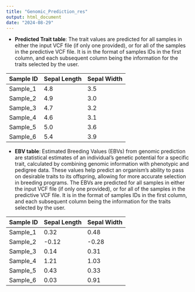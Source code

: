 ```yaml
---
title: "Genomic_Prediction_res"
output: html_document
date: "2024-08-29"
---
```


* **Predicted Trait table**: The trait values are predicted for all samples in either the input VCF file (if only one provided), or for all of the samples in the predictive VCF file. It is in the format of samples IDs in the first column, and each subsequent column being the information for the traits selected by the user. 

| Sample ID  | Sepal Length | Sepal Width |
|------------|--------------|-------------|
| Sample_1   | 4.8          | 3.5         |
| Sample_2   | 4.9          | 3.0         |
| Sample_3   | 4.7          | 3.2         |
| Sample_4   | 4.6          | 3.1         |
| Sample_5   | 5.0          | 3.6         |
| Sample_6   | 5.4          | 3.9         |

 
* **EBV table**: Estimated Breeding Values (EBVs) from genomic prediction are statistical estimates of an individual's genetic potential for a specific trait, calculated by combining genomic information with phenotypic and pedigree data. These values help predict an organism's ability to pass on desirable traits to its offspring, allowing for more accurate selection in breeding programs. The EBVs are predicted for all samples in either the input VCF file (if only one provided), or for all of the samples in the predictive VCF file. It is in the format of samples IDs in the first column, and each subsequent column being the information for the traits selected by the user. 

| Sample ID  | Sepal Length | Sepal Width |
|------------|--------------|-------------|
| Sample_1   | 0.32         | 0.48        |
| Sample_2   | -0.12        | -0.28       |
| Sample_3   | 0.14         | 0.31        |
| Sample_4   | 1.21         | 1.03        |
| Sample_5   | 0.43         | 0.33        |
| Sample_6   | 0.03         | 0.91        |
